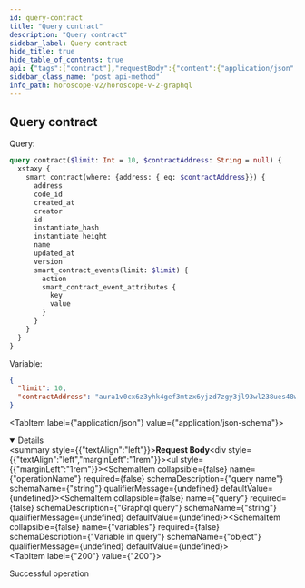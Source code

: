 ```yaml
---
id: query-contract
title: "Query contract"
description: "Query contract"
sidebar_label: Query contract
hide_title: true
hide_table_of_contents: true
api: {"tags":["contract"],"requestBody":{"content":{"application/json":{"schema":{"type":"object","properties":{"operationName":{"type":"string","example":"contract","description":"query name"},"query":{"type":"string","example":"query contract($limit: Int = 10, $contractAddress: String = null) { xstaxy { smart_contract(limit: $limit, where: {address: {_eq: $contractAddress}}) { address code_id created_at creator id instantiate_hash instantiate_height name updated_at version smart_contract_events { action smart_contract_event_attributes { key value } } } } }","description":"Graphql query"},"variables":{"type":"object","description":"Variable in query","example":{"limit":10,"contractAddress":"aura1v0cx6z3yhk4gef3mtzx6yjzd7zgy3jl93wl238ues48wvznwezkqrkccln"}}}}}}},"responses":{"200":{"description":"Successful operation"}},"description":"Query contract","method":"post","path":"/api/v2/graphql","servers":[{"url":"https://indexer-v2.staging.aurascan.io"},{"url":"https://horoscope.aura.network"},{"url":"https://indexer-v2.dev.aurascan.io"}],"jsonRequestBodyExample":{"operationName":"contract","query":"query contract($limit: Int = 10, $contractAddress: String = null) { xstaxy { smart_contract(where: {address: {_eq: $contractAddress}}) { address code_id created_at creator id instantiate_hash instantiate_height name updated_at version smart_contract_events(limit: $limit) { action smart_contract_event_attributes { key value } } } } }","variables":{"limit":10,"contractAddress":"aura1v0cx6z3yhk4gef3mtzx6yjzd7zgy3jl93wl238ues48wvznwezkqrkccln"}},"info":{"title":"Horoscope v2 graphql","version":"1.0.0"},"postman":{"name":"Query contract","description":{"type":"text/plain"},"url":{"path":["api","v2","graphql"],"host":["{{baseUrl}}"],"query":[],"variable":[]},"header":[{"key":"Content-Type","value":"application/json"}],"method":"POST","body":{"mode":"raw","raw":"\"\"","options":{"raw":{"language":"json"}}}}}
sidebar_class_name: "post api-method"
info_path: horoscope-v2/horoscope-v-2-graphql
---
```



## Query contract

Query: 
```graphql
query contract($limit: Int = 10, $contractAddress: String = null) {
  xstaxy {
    smart_contract(where: {address: {_eq: $contractAddress}}) {
      address
      code_id
      created_at
      creator
      id
      instantiate_hash
      instantiate_height
      name
      updated_at
      version
      smart_contract_events(limit: $limit) {
        action
        smart_contract_event_attributes {
          key
          value
        }
      }
    }
  }
}


```
Variable:
```json
{
  "limit": 10,
  "contractAddress": "aura1v0cx6z3yhk4gef3mtzx6yjzd7zgy3jl93wl238ues48wvznwezkqrkccln"
}
```
<MimeTabs><TabItem label={"application/json"} value={"application/json-schema"}><details style={{}} data-collapsed={false} open={true}><summary style={{"textAlign":"left"}}><strong>Request Body</strong></summary><div style={{"textAlign":"left","marginLeft":"1rem"}}></div><ul style={{"marginLeft":"1rem"}}><SchemaItem collapsible={false} name={"operationName"} required={false} schemaDescription={"query name"} schemaName={"string"} qualifierMessage={undefined} defaultValue={undefined}></SchemaItem><SchemaItem collapsible={false} name={"query"} required={false} schemaDescription={"Graphql query"} schemaName={"string"} qualifierMessage={undefined} defaultValue={undefined}></SchemaItem><SchemaItem collapsible={false} name={"variables"} required={false} schemaDescription={"Variable in query"} schemaName={"object"} qualifierMessage={undefined} defaultValue={undefined}></SchemaItem></ul></details></TabItem></MimeTabs><div><ApiTabs><TabItem label={"200"} value={"200"}><div>

Successful operation

</div><div></div></TabItem></ApiTabs></div>
      